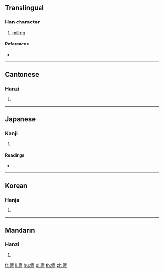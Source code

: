 ==Translingual==

===Han character===
{{Han char|rn=9|rad=人|as=15|sn=17|four=20231|canj=OIPF|ids=⿰亻麃}}

# [[milling]]

====References====
* {{Han ref|kx=0120.240|dkj=01257|dj=0254.220|hdz=10235.120|uh=5126|ud=20774|bh=ECB9|bd=60601}}

----

==Cantonese==

===Hanzi===
{{yue-hanzi|jyut=[[biu1]]|y=biu1}}

# {{defn|lang=yue|sort=人15}}

----

==Japanese==

===Kanji===
{{ja-kanji|grade=|rs=人15}}

# {{defn|lang=ja|sort=人15}}

====Readings====
* {{ja-readings|on=[[ひょう]] (hyō)|kun=[[さかんなさま]] (sakannasama)}}

----

==Korean==

===Hanja===
{{ko-hanja|hangeul=표|rv=pyo|mr=p'yo}}

# {{defn|lang=ko|sort=人15}}

----

==Mandarin==

===Hanzi===
{{cmn-hanzi|pin=[[biāo]] ([[biao1]])|wg=piao<sup>1</sup>}}

# {{defn|lang=cmn|sort=人15}}

[[fr:儦]]
[[li:儦]]
[[hu:儦]]
[[pl:儦]]
[[th:儦]]
[[zh:儦]]